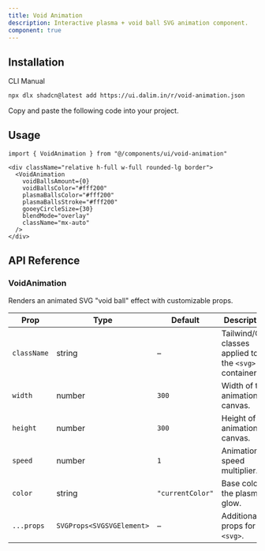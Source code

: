 ```yaml
---
title: Void Animation
description: Interactive plasma + void ball SVG animation component.
component: true
---
```


<ComponentPreview
  name="void-animation-default"
  className="[&_.preview>[data-orientation=vertical]]:sm:max-w-[90%] **:[.preview]:min-h-[300px]"
  description="A customizable SVG grid pattern background."
  align="start"
/>

## Installation

<CodeTabs>

<TabsList>
  <TabsTrigger value="cli">CLI</TabsTrigger>
  <TabsTrigger value="manual">Manual</TabsTrigger>
</TabsList>

<TabsContent value="cli">

```bash
npx dlx shadcn@latest add https://ui.dalim.in/r/void-animation.json
```

</TabsContent>

<TabsContent value="manual">

<Steps>

<Step>Copy and paste the following code into your project.</Step>

<ComponentSource
  name="void-animation"
  title="components/ui/void-animation.tsx"
/>

</Steps>

</TabsContent>

</CodeTabs>

## Usage

```tsx showLineNumbers
import { VoidAnimation } from "@/components/ui/void-animation"
```

```tsx showLineNumbers
<div className="relative h-full w-full rounded-lg border">
  <VoidAnimation
    voidBallsAmount={0}
    voidBallsColor="#fff200"
    plasmaBallsColor="#fff200"
    plasmaBallsStroke="#fff200"
    gooeyCircleSize={30}
    blendMode="overlay"
    className="mx-auto"
  />
</div>
```

## API Reference

### VoidAnimation

Renders an animated SVG "void ball" effect with customizable props.

| Prop        | Type                      | Default          | Description                                            |
| ----------- | ------------------------- | ---------------- | ------------------------------------------------------ |
| `className` | string                    | –                | Tailwind/CSS classes applied to the `<svg>` container. |
| `width`     | number                    | `300`            | Width of the animation canvas.                         |
| `height`    | number                    | `300`            | Height of the animation canvas.                        |
| `speed`     | number                    | `1`              | Animation speed multiplier.                            |
| `color`     | string                    | `"currentColor"` | Base color of the plasma glow.                         |
| `...props`  | `SVGProps<SVGSVGElement>` | –                | Additional props for the `<svg>`.                      |
